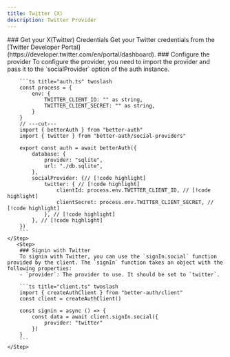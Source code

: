 ```yaml
---
title: Twitter (X)
description: Twitter Provider
---
```


<Steps>
    <Step> 
        ### Get your X(Twitter) Credentials
        Get your Twitter credentials from the [Twitter Developer Portal](https://developer.twitter.com/en/portal/dashboard).
    </Step>

  <Step>
        ### Configure the provider
        To configure the provider, you need to import the provider and pass it to the `socialProvider` option of the auth instance.

        ```ts title="auth.ts" twoslash 
        const process = {
            env: {
                TWITTER_CLIENT_ID: "" as string,
                TWITTER_CLIENT_SECRET: "" as string,
            }
        }
        // ---cut---
        import { betterAuth } from "better-auth"
        import { twitter } from "better-auth/social-providers"
        
        export const auth = await betterAuth({
            database: {
                provider: "sqlite",
                url: "./db.sqlite",
            },
            socialProvider: {// [!code highlight]
                twitter: { // [!code highlight]
                    clientId: process.env.TWITTER_CLIENT_ID, // [!code highlight]
                    clientSecret: process.env.TWITTER_CLIENT_SECRET, // [!code highlight]
                }, // [!code highlight]
            }, // [!code highlight]
        })
        ```
    </Step>
       <Step>
        ### Signin with Twitter 
        To signin with Twitter, you can use the `signIn.social` function provided by the client. The `signIn` function takes an object with the following properties:
        - `provider`: The provider to use. It should be set to `twitter`.

        ```ts title="client.ts" twoslash 
        import { createAuthClient } from "better-auth/client"
        const client = createAuthClient()
        
        const signin = async () => {
            const data = await client.signIn.social({
                provider: "twitter"
            })
        }
        ```
    </Step>
</Steps>
